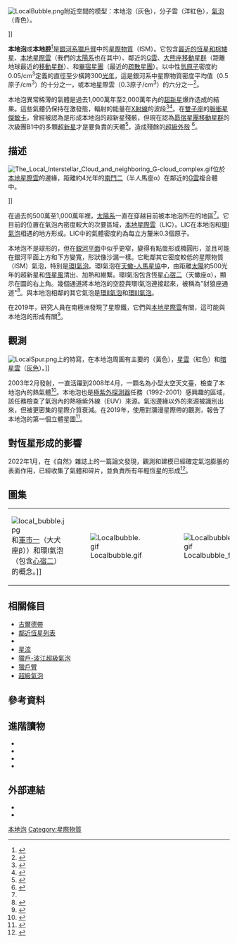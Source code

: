 {{use dmy dates|date=September 2020}}
{{distinguish|本地空洞}}

{{infobox nebula
 |name= 本地泡
 |type= 超級外殼（Supershell）
 |image= Localbubble.png
 |caption= 標示出一些星座的本地泡
 |dist_ly= 0
 |dist_pc= 0
 |radius_ly= 150
 |names= 本地熱泡（Local Hot Bubble，LHB）<ref>{{cite journal
   |first1=Roland J. |last1=Egger
   |first2=Bernd |last2=Aschenbach
   |date=February 1995
   |title=Interaction of the Loop I supershell with the Local Hot Bubble
   |journal=[[Astronomy_and_Astrophysics|Astronomy and Astrophysics]]
   |volume=294 |number=2 |page=L25–L28
   |bibcode=1995A&A...294L..25E |arxiv=astro-ph/9412086
 }}</ref>、本地泡、本星際泡（Local Interstellar Bubble）<ref>{{cite simbad
   |title=NAME Local Bubble
   |access-date=15 March 2014
  }}</ref>
}}
[[Image:LocalBubble.png|thumb]]附近空間的模型：本地泡（灰色），分子雲（洋紅色），[[環|氣泡]]（青色）。</center>]]

'''本地泡'''或'''本地腔'''<ref name=Abt2015>{{cite journal
 | last=Abt | first=Helmut A. 
 | date=December 2015
 | title=Hot gaseous stellar disks avoid regions of low interstellar densities
 | journal=Publications of the Astronomical Society of the Pacific
 | volume=127 | issue=958 | pages=1218–1225
 | doi=10.1086/684436 | bibcode=2015PASP..127.1218A
}}</ref>是[[銀河系|銀河系]][[獵戶臂|獵戶臂]]中的[[星際物質|星際物質]]（ISM）。它包含[[鄰近恆星列表|最近的恆星和棕矮星]]、[[本地星際雲|本地星際雲]]（我們的[[太陽系|太陽系]]也在其中）、鄰近的[[G雲|G雲]]、[[大熊座移動星群|大熊座移動星群]]（距離地球最近的[[恆星運動學#移動星群|移動星群]]）、和[[畢宿星團|畢宿星團]]（最近的[[疏散星團|疏散星團]]）。以中性[[氫|氫]][[原子|原子]]密度約0.05/cm<sup>3</sup>定義的直徑至少橫跨300[[光年|光年]]，這是銀河系中星際物質密度平均值（0.5原子/cm<sup>3</sup>）的十分之一，或本地星際雲（0.3原子/cm<sup>3</sup>）的六分之一{{dubious|date=March 2019}}<ref name=nasa>{{cite web
 |title=Our local galactic neighborhood
 |date=2000-02-08
 |publisher=National Aeronautics and Space Administration ([[NASA|NASA]])
 |website=Interstellar.jpl.nasa.gov
 |url=http://interstellar.jpl.nasa.gov/interstellar/probe/introduction/neighborhood.html
 |access-date=2013-07-23 |url-status=dead
 |archive-url=https://web.archive.org/web/20131121061128/http://interstellar.jpl.nasa.gov/interstellar/probe/introduction/neighborhood.html
 |archive-date=2013-11-21
}}</ref>。

本地泡異常稀薄的氣體是過去1,000萬年至2,000萬年內的[[超新星|超新星]]爆炸造成的結果。這些氣體仍保持在激發態，輻射的能量在[[X射線|X射線]]的波段<ref name="solstation">{{cite web
 |title=Local Chimney and Superbubbles
 |website=Solstation.com
 |url=http://www.solstation.com/x-objects/chimney.htm
 |access-date=2008-02-16
 |archive-date=2017-01-18
 |archive-url=https://web.archive.org/web/20170118172741/http://www.solstation.com/x-objects/chimney.htm
 }}</ref><ref>{{cite web
 |title=NASA-funded X-ray instrument settles interstellar debate
 |website=www.nasa.gov
 |date=28 July 2014
 |publisher=National Aeronautics and Space Administration ([[NASA|NASA]])
 |department=Goddard SFC
 |url=http://www.nasa.gov/content/goddard/nasa-funded-x-ray-instrument-settles-interstellar-debate/
 |access-date=2022-03-31
 |archive-date=2016-10-28
 |archive-url=https://web.archive.org/web/20161028061527/http://www.nasa.gov/content/goddard/nasa-funded-x-ray-instrument-settles-interstellar-debate/
 }}</ref>。在[[雙子座|雙子座]]的[[脈衝星|脈衝星]][[傑敏卡γ射線源|傑敏卡]]，曾經被認為是形成本地泡的超新星殘骸，但現在認為[[昴宿星團|昴宿星團]][[恆星運動學#移動星群|移動星群]]的次級團B1中的多顆[[超新星|超新星]]才是要負責的天體<ref name="T. W. Berghoefer, D. Breitschwerdt 2002">{{cite journal
 | first1 = T.W. |last1=Berghoefer
 | first2 = D.   |last2=Breitschwerdt
 | year = 2002
 | title = The origin of the young stellar population in the solar neighborhood – a link to the formation of the Local Bubble?
 | journal = [[Astronomy_and_Astrophysics|Astronomy and Astrophysics]]
 | volume = 390 | issue = 1 | pages = 299–306
 | arxiv = astro-ph/0205128v2
 | doi = 10.1051/0004-6361:20020627
 |bibcode = 2002A&A...390..299B
|s2cid=6002327
 }}</ref>，造成殘餘的[[超級氣泡|超級外殼]] <ref>{{cite web
 |first1=J.R. |last1=Gabel
 |first2=F.C. |last2=Bruhweiler
 |date=8 January 1998
 |title=[51.09] Model of an expanding supershell structure in the LISM
 |publisher=[[American_Astronomical_Society|American Astronomical Society]]
 |url=http://aas.org/archives/BAAS/v29n5/aas191/abs/S051009.html
 |access-date=2014-03-14 |url-status=dead
 |archive-url=https://web.archive.org/web/20140315102240/http://aas.org/archives/BAAS/v29n5/aas191/abs/S051009.html
 |archive-date=15 March 2014
}}</ref>。

== 描述 ==
[[File:The_Local_Interstellar_Cloud_and_neighboring_G-cloud_complex.gif|thumb]]位於[[本地星際雲|本地星際雲]]的邊緣，距離約4光年的[[南門二|南門二]]（半人馬座α）在鄰近的[[G雲|G雲]]複合體中。</center>]]

在過去的500萬至1,000萬年裡，[[太陽系|太陽系]]一直在穿越目前被本地泡所在的地區<ref name="solstation"/>。它目前的位置在氣泡內密度較大的次要區域，[[本地星際雲|本地星際雲]]（LIC）。LIC在本地泡和[[環I氣泡|環I氣泡]]相遇的地方形成。LIC中的氣體密度約為每立方釐米0.3個原子。

本地泡不是球形的，但在[[銀河平面|銀河平面]]中似乎更窄，變得有點蛋形或橢圓形，並且可能在銀河平面上方和下方變寬，形狀像沙漏一樣。它毗鄰其它密度較低的星際物質（ISM）氣泡，特別是[[環I氣泡|環I氣泡]]。環I氣泡在[[天蠍-人馬星協|天蠍-人馬星協]]中，由距離[[太陽|太陽]]約500光年的超新星和[[恆星風|恆星風]]清出、加熱和維繫。環I氣泡包含恆星[[心宿二|心宿二]]（天蠍座α），顯示在圖的右上角。幾個通道將本地泡的空腔與環I氣泡連接起來，被稱為"豺狼座通道"<ref>{{cite journal
 |last1=Lallement |first1=R.
 |last2=Welsh |first2=B.Y.
 |last3=Vergely |first3=J.L.
 |last4=Crifo |first4=F.
 |last5=Sfeir |first5=D.
 |year=2003
 |title=3D mapping of the dense interstellar gas around the Local Bubble
 |journal=Astronomy and Astrophysics
 |volume=411 |issue=3 |pages=447–464
 |bibcode=2003A&A...411..447L
 |doi=10.1051/0004-6361:20031214 |doi-access=free
}}</ref>。與本地泡相鄰的其它氣泡是[[環II氣泡|環II氣泡]]和[[環III氣泡|環III氣泡]]。

在2019年，研究人員在南極洲發現了星際鐵，它們與[[本地星際雲|本地星際雲]]有關，這可能與本地泡的形成有關<ref name="Interstellar Iron">{{cite journal
 |first1=D. |last1=Koll
 |display-authors=etal
 |year=2019
 |title=Interstellar {{sup|60}}Fe in Antarctica
 |journal=Physical Review Letters
 |volume=123 |issue=7 |page=072701
 |doi=10.1103/PhysRevLett.123.072701 |pmid=31491090
|bibcode=2019PhRvL.123g2701K
 |s2cid=201868513
 }}</ref>。

== 觀測 ==
[[File:LocalSpur.png|thumb]]上的特寫，在本地泡周圍有主要的{{link-en|星協|List of nearby stellar associations and moving groups}}（黃色），[[瀰漫星雲清單|星雲]]（紅色）和[[暗星雲表|暗星雲]]（[[灰色|灰色]]）。]]

2003年2月發射，一直活躍到2008年4月，一顆名為{{link-en|宇宙熱星際電漿光譜儀|CHIPS (satellite) }}小型太空天文臺，檢查了本地泡內的熱氣體<ref>{{cite web
 |title=Cosmic Hot Interstellar Plasma Spectrometer (CHIPS) 
 |publisher=University of California – Berkeley 
 |date=2003-01-12
 |website=Chips.ssl.berkeley.edu
 |url=http://chips.ssl.berkeley.edu/chips.html
 |access-date=2013-07-23 |url-status=dead
 |archive-url=https://web.archive.org/web/20131121000528/http://chips.ssl.berkeley.edu/chips.html
 |archive-date=2013-11-21
}}</ref>。本地泡也是[[極紫外探測器|極紫外探測器]]任務（1992-2001）感興趣的區域，該任務檢查了氣泡內的熱極紫外線（EUV）來源。氣泡邊緣以外的來源被識別出來，但被更密集的星際介質衰減。在2019年，使用對瀰漫星際帶的觀測，報告了本地泡的第一個立體星圖<ref>{{cite journal
 |first1       = Amin
 |last1        = Farhang
 |first2       = Jacco Th.
 |last2        = van Loon
 |first3       = Habib G.
 |last3        = Khosroshahi
 |first4       = Atefeh
 |last4        = Javadi
 |first5       = Mandy
 |last5        = Bailey
 |date         = 8 July 2019
 |title        = 3D map of the local bubble
 |type         = letter
 |journal      = Nature Astronomy
 |volume       = 3
 |pages        = 922–927
 |doi          = 10.1038/s41550-019-0814-z
 |arxiv        = 1907.07429
 |s2cid        = 197402894
 |url          = https://www.nature.com/articles/s41550-019-0814-z
 |access-date  = 2022-04-01
 |archive-date = 2022-04-01
 |archive-url  = https://web.archive.org/web/20220401145838/https://www.nature.com/articles/s41550-019-0814-z
}}</ref>。

== 對恆星形成的影響 ==
2022年1月，在《自然》雜誌上的一篇論文發現，觀測和建模已經確定氣泡膨脹的表面作用，已經收集了氣體和碎片，並負責所有年輕恆星的形成<ref>{{cite web | url = https://sites.google.com/cfa.harvard.edu/local-bubble-star-formation | title = Star Formation near the Sun is driven by expansion of the Local Bubble | website = The Local Bubble | url-status = live | access-date = 7 February 2022 | archive-date = 2022-05-04 | archive-url = https://web.archive.org/web/20220504123327/https://sites.google.com/cfa.harvard.edu/local-bubble-star-formation }}</ref>。

== 圖集 ==
{|
|[[File:local_bubble.jpg|thumb]]和[[軍市一|軍市一]]（大犬座β））和環I氣泡（包含[[心宿二|心宿二]]）的概念。]]
|[[File:Localbubble.gif|thumb]]
|[[File:Localbubble_formation.gif|thumb]]
|[[File:Spin_view_local_bubble_with_stars.gif|thumb]]
|}

== 相關條目 ==
{{div col|colwidth=28em}}
* [[古爾德帶|古爾德帶]]
* [[鄰近恆星列表|鄰近恆星列表]]
* {{link-en|鄰近的星協和移動星群表|List of nearby stellar associations and moving groups}}
* [[星流|星流]]
* [[獵戶-波江超級氣泡|獵戶-波江超級氣泡]]
* [[獵戶臂|獵戶臂]]
* [[超級氣泡|超級氣泡]]
{{div col end}}

== 參考資料 ==
{{reflist|25em}}

== 進階讀物 ==
* {{Cite journal|title=Don't stop till you get to the Fluff|url=https://linkinghub.elsevier.com/retrieve/pii/S0262407907600438|last=Anderson|first=Mark|date=2007-01|journal=[[新科學人|New Scientist]]|issue=2585|doi=10.1016/S0262-4079(07)60043-8|volume=193|pages=26–30|language=en|access-date=2022-04-08|archive-date=2018-06-15|archive-url=https://web.archive.org/web/20180615162425/https://linkinghub.elsevier.com/retrieve/pii/S0262407907600438}}
* {{Cite journal|title=3D mapping of the dense interstellar gas around the Local Bubble|url=http://www.aanda.org/10.1051/0004-6361:20031214|last=Lallement|first=R.|last2=Welsh|first2=B. Y.|date=2003-12|journal=[[天文与天体物理学报|Astronomy & Astrophysics]]|issue=3|doi=10.1051/0004-6361:20031214|volume=411|pages=447–464|issn=0004-6361|bibcode=2003A&A...411..447L|last3=Vergely|first3=J. L.|last4=Crifo|first4=F.|last5=Sfeir|first5=D.}}
* {{cite web|title=Near-Earth supernovas|date=6 January 2003|website=Science@NASA Headline News|publisher=[[美国国家航空航天局|NASA]]|url=https://science.nasa.gov/science-news/science-at-nasa/2003/06jan_bubble/|access-date=2022-04-01|archive-date=2022-04-08|archive-url=https://web.archive.org/web/20220408035714/https://science.nasa.gov/science-news/science-at-nasa/2003/06jan_bubble}}
* {{cite web|title=A breeze from the stars|date=17 December 2004|website=Science@NASA Headline News|publisher=[[美国国家航空航天局|NASA]]|url=https://science.nasa.gov/science-news/science-at-nasa/2004/17dec_heliumstream/|access-date=2022-04-01|archive-date=2022-04-01|archive-url=https://web.archive.org/web/20220401174222/https://science.nasa.gov/science-news/science-at-nasa/2004/17dec_heliumstream}}
== 外部連結 ==
*{{Commons category-inline}}
*{{cite web |title=A 3D map of the Milky Way galaxy and the Orion Arm |website=3dgalaxymap.com |url=http://www.3dgalaxymap.com/ |access-date=2022-04-01 |archive-date=2017-07-29 |archive-url=https://web.archive.org/web/20170729050543/http://www.3dgalaxymap.com/ }}

{{地球在宇宙中的位置}}
{{太阳系}}
{{銀河}}
{{超新星}}
{{Portal bar|恆星|航天|科學}}

[[Category:本地泡|]]
[[Category:星際物質|Category:星際物質]]